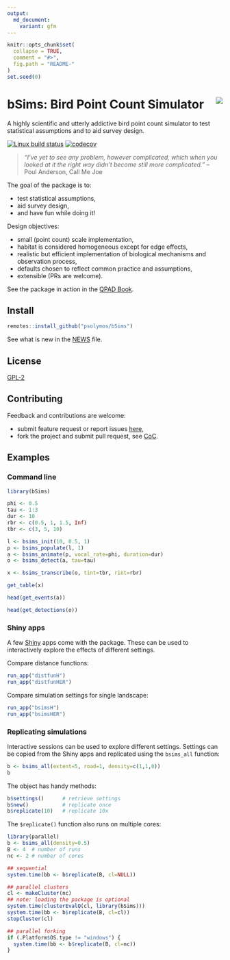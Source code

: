 ```yaml
---
output:
  md_document:
    variant: gfm
---
```


```r
knitr::opts_chunk$set(
  collapse = TRUE,
  comment = "#>",
  fig.path = "README-"
)
set.seed(0)
```

# bSims: Bird Point Count Simulator <img src="https://raw.githubusercontent.com/psolymos/bSims/master/bsims.gif" align="right" style="padding-left:10px;background-color:white;" />

A highly scientific and utterly addictive bird point count simulator to test statistical assumptions and to aid survey design.

[![Linux build status](https://travis-ci.org/psolymos/bSims.svg?branch=master)](https://travis-ci.org/psolymos/bSims)
[![codecov](https://codecov.io/gh/psolymos/bSims/branch/master/graph/badge.svg)](https://codecov.io/gh/psolymos/bSims)

> _"I've yet to see any problem, however complicated, which when you looked at it the right way didn't become still more complicated."_
> -- Poul Anderson, Call Me Joe 

The goal of the package is to:

- test statistical assumptions,
- aid survey design,
- and have fun while doing it!

Design objectives:

- small (point count) scale implementation,
- habitat is considered homogeneous except for edge effects,
- realistic but efficient implementation of biological mechanisms and observation process,
- defaults chosen to reflect common practice and assumptions,
- extensible (PRs are welcome).

See the package in action in the [QPAD Book](https://peter.solymos.org/qpad-book/).

## Install

```r
remotes::install_github("psolymos/bSims")
```

See what is new in the [NEWS](NEWS.md) file.

## License

[GPL-2](https://www.gnu.org/licenses/old-licenses/gpl-2.0.html)

## Contributing

Feedback and contributions are welcome:

- submit feature request or report issues [here](https://github.com/psolymos/bSims/issues),
- fork the project and submit pull request, see [CoC](CODE_OF_CONDUCT.md).

## Examples

### Command line

```r
library(bSims)

phi <- 0.5
tau <- 1:3
dur <- 10
rbr <- c(0.5, 1, 1.5, Inf)
tbr <- c(3, 5, 10)

l <- bsims_init(10, 0.5, 1)
p <- bsims_populate(l, 1)
a <- bsims_animate(p, vocal_rate=phi, duration=dur)
o <- bsims_detect(a, tau=tau)

x <- bsims_transcribe(o, tint=tbr, rint=rbr)

get_table(x)

head(get_events(a))

head(get_detections(o))
```

### Shiny apps

A few [Shiny](https://shiny.rstudio.com/) apps come with the package.
These can be used to interactively explore the effects of different settings.

Compare distance functions:

```r
run_app("distfunH")
run_app("distfunHER")
```

Compare simulation settings for single landscape:

```r
run_app("bsimsH")
run_app("bsimsHER")
```

### Replicating simulations

Interactive sessions can be used to explore different settings.
Settings can be copied from the Shiny apps and replicated using the
`bsims_all` function: 

```r
b <- bsims_all(extent=5, road=1, density=c(1,1,0))
b
```

The object has handy methods:

```r
b$settings()      # retrieve settings
b$new()           # replicate once
b$replicate(10)   # replicate 10x
```

The `$replicate()` function also runs on multiple cores:

```r
library(parallel)
b <- bsims_all(density=0.5)
B <- 4  # number of runs
nc <- 2 # number of cores

## sequential
system.time(bb <- b$replicate(B, cl=NULL))

## parallel clusters
cl <- makeCluster(nc)
## note: loading the package is optional
system.time(clusterEvalQ(cl, library(bSims)))
system.time(bb <- b$replicate(B, cl=cl))
stopCluster(cl)

## parallel forking
if (.Platform$OS.type != "windows") {
  system.time(bb <- b$replicate(B, cl=nc))
}
```

